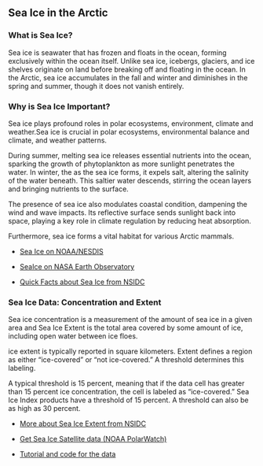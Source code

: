 ## Sea Ice in the Arctic

### What is Sea Ice?

Sea ice is seawater that has frozen and floats in the ocean, forming exclusively within the ocean itself. Unlike sea ice, icebergs, glaciers, and ice shelves originate on land before breaking off and floating in the ocean. In the Arctic, sea ice accumulates in the fall and winter and diminishes in the spring and summer, though it does not vanish entirely.

### Why is Sea Ice Important?

Sea ice plays profound roles in polar ecosystems, environment, climate and weather.Sea ice is crucial in polar ecosystems, environmental balance and climate, and weather patterns.

During summer, melting sea ice releases essential nutrients into the ocean, sparking the growth of phytoplankton as more sunlight penetrates the water. In winter, the as the sea ice forms, it expels salt, altering the salinity of the water beneath. This saltier water descends, stirring the ocean layers and bringing nutrients to the surface.

The presence of sea ice also modulates coastal condition, dampening the wind and wave impacts. Its reflective surface sends sunlight back into space, playing a key role in climate regulation by reducing heat absorption.

Furthermore, sea ice forms a vital habitat for various Arctic mammals.

-   [Sea Ice on NOAA/NESDIS](https://www.nesdis.noaa.gov/our-environment/ice-snow/sea-ice)

-   [SeaIce on NASA Earth Observatory](https://earthobservatory.nasa.gov/features/SeaIce)

-   [Quick Facts about Sea Ice from NSIDC](https://nsidc.org/learn/parts-cryosphere/sea-ice/quick-facts-about-sea-ice)

### Sea Ice Data: Concentration and Extent

Sea ice concentration is a measurement of the amount of sea ice in a given area and Sea Ice Extent is the total area covered by some amount of ice, including open water between ice floes.

ice extent is typically reported in square kilometers. Extent defines a region as either "ice-covered" or "not ice-covered." A threshold determines this labeling.

A typical threshold is 15 percent, meaning that if the data cell has greater than 15 percent ice concentration, the cell is labeled as "ice-covered." Sea Ice Index products have a threshold of 15 percent. A threshold can also be as high as 30 percent.

-   [More about Sea Ice Extent from NSIDC](https://nsidc.org/learn/ask-scientist/what-difference-between-sea-ice-area-and-extent)

-   [Get Sea Ice Satellite data (NOAA PolarWatch)](https://polarwatch.noaa.gov/)

-   [Tutorial and code for the data](https://polarwatch.noaa.gov/tools-training/code-gallery/)
